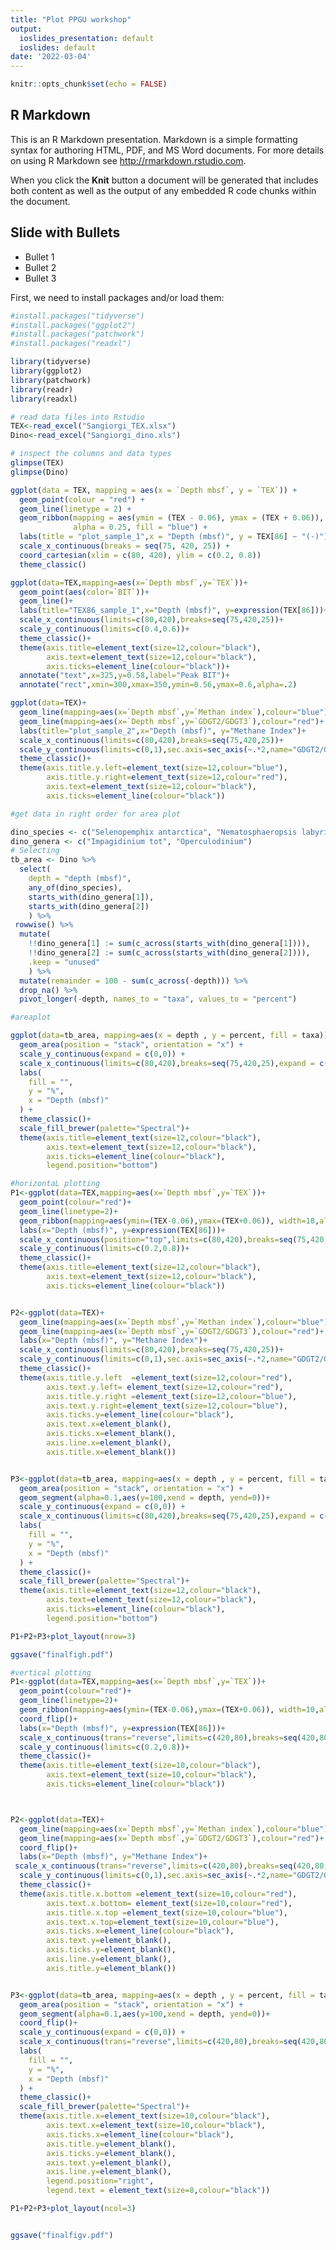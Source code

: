 ```yaml
---
title: "Plot PPGU workshop"
output:
  ioslides_presentation: default
  ioslides: default
date: '2022-03-04'
---
```


```r
knitr::opts_chunk$set(echo = FALSE)
```

## R Markdown

This is an R Markdown presentation. Markdown is a simple formatting syntax for authoring HTML, PDF, and MS Word documents. For more details on using R Markdown see <http://rmarkdown.rstudio.com>.

When you click the **Knit** button a document will be generated that includes both content as well as the output of any embedded R code chunks within the document.

## Slide with Bullets

- Bullet 1
- Bullet 2
- Bullet 3


First, we need to install packages and/or load them:

```r
#install.packages("tidyverse")
#install.packages("ggplot2")
#install.packages("patchwork")
#install.packages("readxl")

library(tidyverse)
library(ggplot2)
library(patchwork)
library(readr)
library(readxl)
```

```r
# read data files into Rstudio
TEX<-read_excel("Sangiorgi_TEX.xlsx")
Dino<-read_excel("Sangiorgi_dino.xls")

# inspect the columns and data types
glimpse(TEX)
glimpse(Dino)
```

```r
ggplot(data = TEX, mapping = aes(x = `Depth mbsf`, y = `TEX`)) +
  geom_point(colour = "red") +
  geom_line(linetype = 2) +
  geom_ribbon(mapping = aes(ymin = (TEX - 0.06), ymax = (TEX + 0.06)),
              alpha = 0.25, fill = "blue") +
  labs(title = "plot_sample_1",x = "Depth (mbsf)", y = TEX[86] ~ "(-)") +
  scale_x_continuous(breaks = seq(75, 420, 25)) +
  coord_cartesian(xlim = c(80, 420), ylim = c(0.2, 0.8))
  theme_classic()
```


```r
ggplot(data=TEX,mapping=aes(x=`Depth mbsf`,y=`TEX`))+
  geom_point(aes(color=`BIT`))+
  geom_line()+
  labs(title="TEX86_sample_1",x="Depth (mbsf)", y=expression(TEX[86]))+
  scale_x_continuous(limits=c(80,420),breaks=seq(75,420,25))+
  scale_y_continuous(limits=c(0.4,0.6))+
  theme_classic()+
  theme(axis.title=element_text(size=12,colour="black"),
        axis.text=element_text(size=12,colour="black"),
        axis.ticks=element_line(colour="black"))+
  annotate("text",x=325,y=0.58,label="Peak BIT")+
  annotate("rect",xmin=300,xmax=350,ymin=0.56,ymax=0.6,alpha=.2)


```

```r

ggplot(data=TEX)+
  geom_line(mapping=aes(x=`Depth mbsf`,y=`Methan index`),colour="blue")+
  geom_line(mapping=aes(x=`Depth mbsf`,y=`GDGT2/GDGT3`),colour="red")+
  labs(title="plot_sample_2",x="Depth (mbsf)", y="Methane Index")+
  scale_x_continuous(limits=c(80,420),breaks=seq(75,420,25))+
  scale_y_continuous(limits=c(0,1),sec.axis=sec_axis(~.*2,name="GDGT2/GDGT3"))+
  theme_classic()+
  theme(axis.title.y.left=element_text(size=12,colour="blue"),
        axis.title.y.right=element_text(size=12,colour="red"),
        axis.text=element_text(size=12,colour="black"),
        axis.ticks=element_line(colour="black"))


```

```r
#get data in right order for area plot

dino_species <- c("Selenopemphix antarctica", "Nematosphaeropsis labyrinthus")
dino_genera <- c("Impagidinium tot", "Operculodinium")
# Selecting
tb_area <- Dino %>%
  select(
    depth = "depth (mbsf)",
    any_of(dino_species),
    starts_with(dino_genera[1]),
    starts_with(dino_genera[2])
    ) %>%
 rowwise() %>%
  mutate(
    !!dino_genera[1] := sum(c_across(starts_with(dino_genera[1]))),
    !!dino_genera[2] := sum(c_across(starts_with(dino_genera[2]))),
    .keep = "unused"
    ) %>%
  mutate(remainder = 100 - sum(c_across(-depth))) %>%
  drop_na() %>%
  pivot_longer(-depth, names_to = "taxa", values_to = "percent")


```

```r
#areaplot

ggplot(data=tb_area, mapping=aes(x = depth , y = percent, fill = taxa)) +
  geom_area(position = "stack", orientation = "x") +
  scale_y_continuous(expand = c(0,0)) +
  scale_x_continuous(limits=c(80,420),breaks=seq(75,420,25),expand = c(0,0)) +
  labs(
    fill = "",
    y = "%",
    x = "Depth (mbsf)"
  ) +
  theme_classic()+
  scale_fill_brewer(palette="Spectral")+
  theme(axis.title=element_text(size=12,colour="black"),
        axis.text=element_text(size=12,colour="black"),
        axis.ticks=element_line(colour="black"),
        legend.position="bottom")


```


```r
#horizontaL plotting
P1<-ggplot(data=TEX,mapping=aes(x=`Depth mbsf`,y=`TEX`))+
  geom_point(colour="red")+
  geom_line(linetype=2)+
  geom_ribbon(mapping=aes(ymin=(TEX-0.06),ymax=(TEX+0.06)), width=10,alpha=0.25,fill="blue")+
  labs(x="Depth (mbsf)", y=expression(TEX[86]))+
  scale_x_continuous(position="top",limits=c(80,420),breaks=seq(75,420,25))+
  scale_y_continuous(limits=c(0.2,0.8))+
  theme_classic()+
  theme(axis.title=element_text(size=12,colour="black"),
        axis.text=element_text(size=12,colour="black"),
        axis.ticks=element_line(colour="black"))


P2<-ggplot(data=TEX)+
  geom_line(mapping=aes(x=`Depth mbsf`,y=`Methan index`),colour="blue")+
  geom_line(mapping=aes(x=`Depth mbsf`,y=`GDGT2/GDGT3`),colour="red")+
  labs(x="Depth (mbsf)", y="Methane Index")+
  scale_x_continuous(limits=c(80,420),breaks=seq(75,420,25))+
  scale_y_continuous(limits=c(0,1),sec.axis=sec_axis(~.*2,name="GDGT2/GDGT3"))+
  theme_classic()+
  theme(axis.title.y.left  =element_text(size=12,colour="red"),
        axis.text.y.left= element_text(size=12,colour="red"),
        axis.title.y.right =element_text(size=12,colour="blue"),
        axis.text.y.right=element_text(size=12,colour="blue"),
        axis.ticks.y=element_line(colour="black"),
        axis.text.x=element_blank(),
        axis.ticks.x=element_blank(),
        axis.line.x=element_blank(),
        axis.title.x=element_blank())


P3<-ggplot(data=tb_area, mapping=aes(x = depth , y = percent, fill = taxa)) +
  geom_area(position = "stack", orientation = "x") +
  geom_segment(alpha=0.1,aes(y=100,xend = depth, yend=0))+
  scale_y_continuous(expand = c(0,0)) +
  scale_x_continuous(limits=c(80,420),breaks=seq(75,420,25),expand = c(0,0)) +
  labs(
    fill = "",
    y = "%",
    x = "Depth (mbsf)"
  ) +
  theme_classic()+
  scale_fill_brewer(palette="Spectral")+
  theme(axis.title=element_text(size=12,colour="black"),
        axis.text=element_text(size=12,colour="black"),
        axis.ticks=element_line(colour="black"),
        legend.position="bottom")

P1+P2+P3+plot_layout(nrow=3)

ggsave("finalfigh.pdf")
```

```r
#vertical plotting
P1<-ggplot(data=TEX,mapping=aes(x=`Depth mbsf`,y=`TEX`))+
  geom_point(colour="red")+
  geom_line(linetype=2)+
  geom_ribbon(mapping=aes(ymin=(TEX-0.06),ymax=(TEX+0.06)), width=10,alpha=0.25,fill="blue")+
  coord_flip()+
  labs(x="Depth (mbsf)", y=expression(TEX[86]))+
  scale_x_continuous(trans="reverse",limits=c(420,80),breaks=seq(420,80,-25))+
  scale_y_continuous(limits=c(0.2,0.8))+
  theme_classic()+
  theme(axis.title=element_text(size=10,colour="black"),
        axis.text=element_text(size=10,colour="black"),
        axis.ticks=element_line(colour="black"))



P2<-ggplot(data=TEX)+
  geom_line(mapping=aes(x=`Depth mbsf`,y=`Methan index`),colour="blue")+
  geom_line(mapping=aes(x=`Depth mbsf`,y=`GDGT2/GDGT3`),colour="red")+
  coord_flip()+
  labs(x="Depth (mbsf)", y="Methane Index")+
 scale_x_continuous(trans="reverse",limits=c(420,80),breaks=seq(420,80,-25))+
  scale_y_continuous(limits=c(0,1),sec.axis=sec_axis(~.*2,name="GDGT2/GDGT3"))+
  theme_classic()+
  theme(axis.title.x.bottom =element_text(size=10,colour="red"),
        axis.text.x.bottom= element_text(size=10,colour="red"),
        axis.title.x.top =element_text(size=10,colour="blue"),
        axis.text.x.top=element_text(size=10,colour="blue"),
        axis.ticks.x=element_line(colour="black"),
        axis.text.y=element_blank(),
        axis.ticks.y=element_blank(),
        axis.line.y=element_blank(),
        axis.title.y=element_blank())


P3<-ggplot(data=tb_area, mapping=aes(x = depth , y = percent, fill = taxa)) +
  geom_area(position = "stack", orientation = "x") +
  geom_segment(alpha=0.1,aes(y=100,xend = depth, yend=0))+
  coord_flip()+
  scale_y_continuous(expand = c(0,0)) +
  scale_x_continuous(trans="reverse",limits=c(420,80),breaks=seq(420,80,-25))+
  labs(
    fill = "",
    y = "%",
    x = "Depth (mbsf)"
  ) +
  theme_classic()+
  scale_fill_brewer(palette="Spectral")+
  theme(axis.title.x=element_text(size=10,colour="black"),
        axis.text.x=element_text(size=10,colour="black"),
        axis.ticks.x=element_line(colour="black"),
        axis.title.y=element_blank(),
        axis.ticks.y=element_blank(),
        axis.text.y=element_blank(),
        axis.line.y=element_blank(),
        legend.position="right",
        legend.text = element_text(size=8,colour="black"))

P1+P2+P3+plot_layout(ncol=3)


ggsave("finalfigv.pdf")
```
